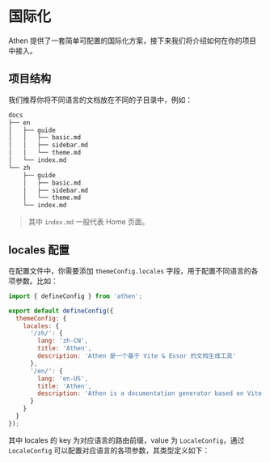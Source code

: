 # 国际化


Athen 提供了一套简单可配置的国际化方案，接下来我们将介绍如何在你的项目中接入。

## 项目结构

我们推荐你将不同语言的文档放在不同的子目录中，例如：

```bash
docs
├── en
│   ├── guide
│   │   ├── basic.md
│   │   ├── sidebar.md
│   │   └── theme.md
│   └── index.md
└── zh
    ├── guide
    │   ├── basic.md
    │   ├── sidebar.md
    │   └── theme.md
    └── index.md
```

> 其中 `index.md` 一般代表 Home 页面。

## locales 配置

在配置文件中，你需要添加 `themeConfig.locales` 字段，用于配置不同语言的各项参数。比如：

```js
import { defineConfig } from 'athen';

export default defineConfig({
  themeConfig: {
    locales: {
      '/zh/': {
        lang: 'zh-CN',
        title: 'Athen',
        description: 'Athen 是一个基于 Vite & Essor 的文档生成工具'
      },
      '/en/': {
        lang: 'en-US',
        title: 'Athen',
        description: 'Athen is a documentation generator based on Vite & Essor'
      }
    }
  }
});
```

其中 locales 的 key 为对应语言的路由前缀，value 为 `LocaleConfig`，通过 `LocaleConfig` 可以配置对应语言的各项参数，其类型定义如下：

<Locales />
